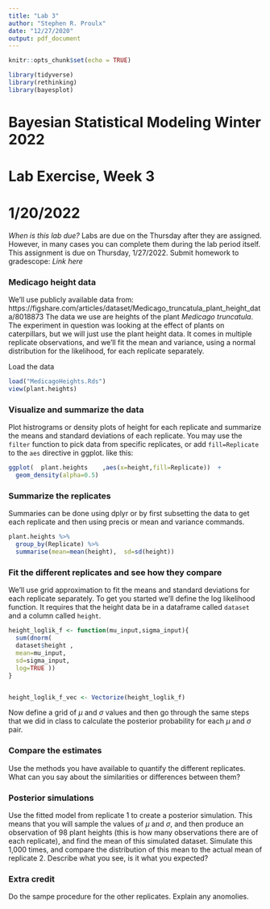 ```yaml
---
title: "Lab 3"
author: "Stephen R. Proulx"
date: "12/27/2020"
output: pdf_document
---
```


```r
knitr::opts_chunk$set(echo = TRUE)

library(tidyverse)
library(rethinking)
library(bayesplot)
```
# Bayesian Statistical Modeling Winter 2022
# Lab Exercise, Week 3
# 1/20/2022

*When is this lab due?* Labs are due on the Thursday after they are assigned. However, in many cases you can complete them during the lab period itself.   This assignment is due on Thursday, 1/27/2022. Submit homework to gradescope: *Link here*




### Medicago height data
We'll use publicly available data from:  https://figshare.com/articles/dataset/Medicago_truncatula_plant_height_data/8018873
The data we use are heights of the plant *Medicago truncatula*. The experiment in question was looking at the effect of plants on caterpillars, but we will just use the plant height data. It comes in multiple replicate observations, and we'll fit the mean and variance, using a normal distribution for the likelihood, for each replicate separately. 


Load the data
```r
load("MedicagoHeights.Rds")
view(plant.heights)
```

### Visualize and summarize the data
Plot histrograms or density plots of height for each replicate and summarize the means and standard deviations of each replicate. You may use the `filter` function to pick data from specific replicates, or add `fill=Replicate` to the `aes` directive in ggplot. like this:
```r
ggplot(  plant.heights    ,aes(x=height,fill=Replicate))  +
  geom_density(alpha=0.5)
```


### Summarize the replicates
Summaries can be done using dplyr or by first subsetting the data to get each replicate and then using precis or mean and variance commands. 

```r
plant.heights %>%
  group_by(Replicate) %>%
  summarise(mean=mean(height),  sd=sd(height)) 
```


### Fit the different replicates and see how they compare
We'll use grid approximation to fit the means and standard deviations for each replicate separately. To get you started we'll define the log likelihood function. It requires that the height data be in a dataframe called `dataset` and a column called `height`. 



```r
height_loglik_f <- function(mu_input,sigma_input){
  sum(dnorm(
  dataset$height , 
  mean=mu_input,
  sd=sigma_input,
  log=TRUE ))
}


height_loglik_f_vec <- Vectorize(height_loglik_f)
```


Now define a grid of $\mu$ and $\sigma$ values and then go through the same steps that we did in class to calculate the posterior probability for each $\mu$ and $\sigma$ pair.

### Compare the estimates
Use the methods you have available to quantify the different replicates. What can you say about the similarities or differences between them?


### Posterior simulations

Use the fitted model from replicate 1 to create a posterior simulation. This means that you will sample the values of $\mu$ and $\sigma$, and then produce an observation of 98 plant heights (this is how many observations there are of each replicate), and find the mean of this simulated dataset. Simulate this 1,000 times, and compare the distribution of this mean to the actual mean of replicate 2. Describe what you see, is it what you expected?

### Extra credit
Do the sampe procedure for the other replicates. Explain any anomolies.

